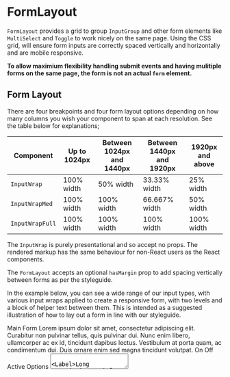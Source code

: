 
<Meta title="FormLayout" component={FormLayout} />

# FormLayout

`FormLayout` provides a grid to group `InputGroup` and other form elements like `MultiSelect` and `Toggle` to work nicely on the same page. Using the CSS grid, will ensure form inputs are correctly spaced vertically and horizontally and are mobile responsive.

**To allow maximium flexibility handling submit events and having mulitiple forms on the same page, the form is not an actual `form` element.**

## Form Layout

There are four breakpoints and four form layout options depending on how many columns you wish your component to span at each resolution. See the table below for explanations;

| Component       | Up to 1024px | Between 1024px and 1440px | Between 1440px and 1920px | 1920px and above |
| --------------- | ------------ | ------------------------- | ------------------------- | ---------------- |
| `InputWrap`     | 100% width   | 50% width                 | 33.33% width              | 25% width        |
| `InputWrapMed`  | 100% width   | 100% width                | 66.667% width             | 50% width        |
| `InputWrapFull` | 100% width   | 100% width                | 100% width                | 100% width       |

The `InputWrap` is purely presentational and so accept no props. The rendered markup has the same behaviour for non-React users as the React components.

The `FormLayout` accepts an optional `hasMargin` prop to add spacing vertically between forms as per the styleguide.

<ArgsTable of={FormLayout} />

In the example below, you can see a wide range of our input types, with various input wraps applied to create a responsive form, with two levels and a block of helper text between them. This is intended as a suggested illustration of how to lay out a form in line with our styleguide.

<Canvas>
  <Story name="Form Layout">
    <form>
      <Subtitle>Main Form</Subtitle>
      <BodyText hasGreyText hasSectionMargin>
        Lorem ipsum dolor sit amet, consectetur adipiscing elit. Curabitur non pulvinar tellus, quis pulvinar dui. Nunc
        enim libero, ullamcorper ac ex id, tincidunt dapibus lectus. Vestibulum at porta quam, ac condimentum dui. Duis
        ornare enim sed magna tincidunt volutpat.
      </BodyText>
      <FormLayout hasMargin>
        <InputWrap>
          <InputGroup icon="homeSystem" label="Address" type="text" />
        </InputWrap>
        <InputWrap>
          <InputGroup icon="phoneSystem" label="Phone" type="number" />
        </InputWrap>
        <InputWrap>
          <InputGroup type="checkbox" label="Status" />
        </InputWrap>
        <InputWrap>
          <InputGroup icon="calendarSystem" label="Date of Birth" type="date" />
        </InputWrap>
        <InputWrap>
          <InputGroup>
            <Toggle id="my-cool-toggle">
              <ElToggleItem>On</ElToggleItem>
              <ElToggleItem>Off</ElToggleItem>
            </Toggle>
            <Label>Active</Label>
          </InputGroup>
        </InputWrap>
        <InputWrap>
          <InputGroup>
            <ToggleRadio
              name="my-cool-toggle-radio"
              options={[
                {
                  id: 'option-1',
                  value: 'option-1',
                  text: 'Option 1',
                  isChecked: true,
                },
                {
                  id: 'option-2',
                  value: 'option-2',
                  text: 'Option 2',
                  isChecked: false,
                },
                {
                  id: 'option-3',
                  value: 'option-3',
                  text: 'Option 3',
                  isChecked: false,
                },
              ]}
            />
            <Label>Options</Label>
          </InputGroup>
        </InputWrap>
        <InputWrapFull>
          <InputGroup>
            <TextArea type="text" placeholder="A placeholder" />
            <Label>Long Description</Label>
          </InputGroup>
        </InputWrapFull>
      </FormLayout>
      <Subtitle>Sub Form</Subtitle>
      <BodyText hasGreyText hasSectionMargin>
        Lorem ipsum dolor sit amet, consectetur adipiscing elit. Curabitur non pulvinar tellus, quis pulvinar dui. Nunc
        enim libero, ullamcorper ac ex id, tincidunt dapibus lectus. Vestibulum at porta quam, ac condimentum dui. Duis
        ornare enim sed magna tincidunt volutpat.
      </BodyText>
      <FormLayout hasMargin>
        <InputWrapMed>
          <InputGroup icon="homeSystem" label="Really Long Address" type="text" />
        </InputWrapMed>
        <InputWrap>
          <InputGroup icon="emailSystem" label="Email" type="text" />
        </InputWrap>
        <InputWrapFull>
          <InputGroup>
            <MultiSelectInput
              id="react-example"
              options={[
                { name: 'Item one', value: 'item-one' },
                { name: 'Item two', value: 'item-two' },
                { name: 'Item three', value: 'item-three' },
              ]}
              defaultValues={['item-one']}
            />
            <Label>Select Items</Label>
          </InputGroup>
        </InputWrapFull>
      </FormLayout>
      <ButtonGroup alignment="right">
        <Button size={2} intent="primary">
          Cancel
        </Button>
        <Button size={2} chevronRight intent="critical">
          Submit
        </Button>
      </ButtonGroup>
    </form>
  </Story>
</Canvas>

<RenderHtmlMarkup component="FormLayout" story="Form Layout" />
